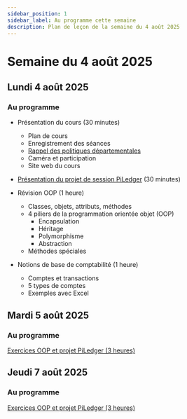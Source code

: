 ```yaml
---
sidebar_position: 1
sidebar_label: Au programme cette semaine
description: Plan de leçon de la semaine du 4 août 2025
---
```


# Semaine du 4 août 2025

## Lundi 4 août 2025

### Au programme

- Présentation du cours (30 minutes)
  - Plan de cours
  - Enregistrement des séances
  - [Rappel des politiques départementales](https://gitlab.com/infocmaisonneuve/general/-/blob/master/PDEA_INFORMATIQUE.pdf)
  - Caméra et participation
  - Site web du cours

- [Présentation du projet de session PiLedger](./piledger.mdx) (30 minutes)

- Révision OOP (1 heure)
  - Classes, objets, attributs, méthodes
  - 4 piliers de la programmation orientée objet (OOP)
    - Encapsulation
    - Héritage
    - Polymorphisme
    - Abstraction
  - Méthodes spéciales

- Notions de base de comptabilité (1 heure)
  - Comptes et transactions
  - 5 types de comptes
  - Exemples avec Excel

## Mardi 5 août 2025

### Au programme

[Exercices OOP et projet PiLedger (3 heures)](https://github.com/archambaultv-prof/2025E-420-920-MA-Revision1)

## Jeudi 7 août 2025

### Au programme

[Exercices OOP et projet PiLedger (3 heures)](https://github.com/archambaultv-prof/2025E-420-920-MA-Revision1)